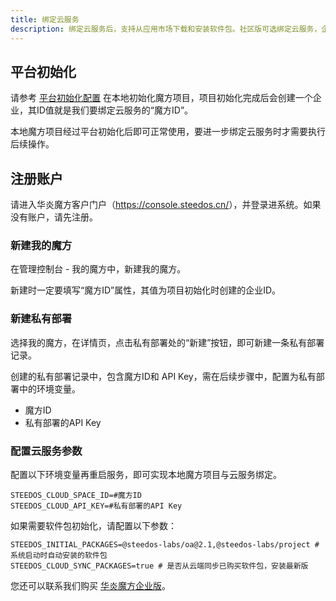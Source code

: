 ```yaml
---
title: 绑定云服务
description: 绑定云服务后，支持从应用市场下载和安装软件包。社区版可选绑定云服务，企业版必须绑定云服务。
---
```


## 平台初始化

请参考 [平台初始化配置](/docs/deploy/steedos-config#平台初始化) 在本地初始化魔方项目，项目初始化完成后会创建一个企业，其ID值就是我们要绑定云服务的“魔方ID”。

<alert type="info">
本地魔方项目经过平台初始化后即可正常使用，要进一步绑定云服务时才需要执行后续操作。
</alert>

## 注册账户

请进入华炎魔方客户门户（<https://console.steedos.cn/>），并登录进系统。如果没有账户，请先注册。

### 新建我的魔方

在管理控制台 - 我的魔方中，新建我的魔方。

新建时一定要填写“魔方ID”属性，其值为项目初始化时创建的企业ID。

### 新建私有部署

选择我的魔方，在详情页，点击私有部署处的“新建”按钮，即可新建一条私有部署记录。

创建的私有部署记录中，包含魔方ID和 API Key，需在后续步骤中，配置为私有部署中的环境变量。

* 魔方ID
* 私有部署的API Key

### 配置云服务参数

配置以下环境变量再重启服务，即可实现本地魔方项目与云服务绑定。

```
STEEDOS_CLOUD_SPACE_ID=#魔方ID
STEEDOS_CLOUD_API_KEY=#私有部署的API Key
```

如果需要软件包初始化，请配置以下参数：

```
STEEDOS_INITIAL_PACKAGES=@steedos-labs/oa@2.1,@steedos-labs/project # 系统启动时自动安装的软件包
STEEDOS_CLOUD_SYNC_PACKAGES=true # 是否从云端同步已购买软件包，安装最新版
```

您还可以联系我们购买 [华炎魔方企业版](/platform/pricing)。